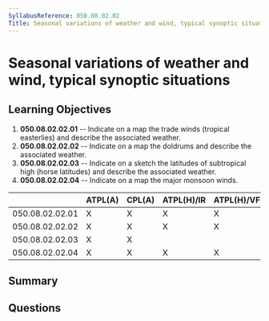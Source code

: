 ```yaml
---
SyllabusReference: 050.08.02.02
Title: Seasonal variations of weather and wind, typical synoptic situations
---
```


# Seasonal variations of weather and wind, typical synoptic situations

## Learning Objectives

1. **050.08.02.02.01** -- Indicate on a map the trade winds (tropical
   easterlies) and describe the associated weather.
2. **050.08.02.02.02** -- Indicate on a map the doldrums and describe the
   associated weather.
3. **050.08.02.02.03** -- Indicate on a sketch the latitudes of subtropical high
   (horse latitudes) and describe the associated weather.
4. **050.08.02.02.04** -- Indicate on a map the major monsoon winds.

|                 | ATPL(A) | CPL(A) | ATPL(H)/IR | ATPL(H)/VFR | CPL(H) | IR  | CBIR(A) |
| --------------- | ------- | ------ | ---------- | ----------- | ------ | --- | ------- |
| 050.08.02.02.01 | X       | X      | X          | X           | X      |     |         |
| 050.08.02.02.02 | X       | X      | X          | X           | X      |     |         |
| 050.08.02.02.03 | X       | X      |            |             |        |     |         |
| 050.08.02.02.04 | X       | X      | X          | X           | X      |     |         |

## Summary

## Questions
